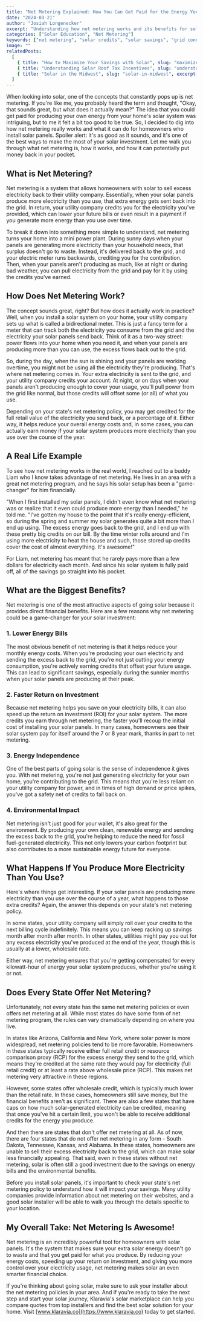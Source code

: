 ```yaml
---
title: "Net Metering Explained: How You Can Get Paid for the Energy You Produce"
date: "2024-03-21"
author: "Josiah Longenecker"
excerpt: "Understanding how net metering works and its benefits for solar homeowners"
categories: ["Solar Education", "Net Metering"]
keywords: ["net metering", "solar credits", "solar savings", "grid connection", "solar energy"]
image: ""
relatedPosts:
  [
    { title: "How to Maximize Your Savings with Solar", slug: "maximize-solar-savings", excerpt: "Optimizing your solar investment", image: "/../blog-images/solar-savings.webp" },
    { title: "Understanding Solar Roof Tax Incentives", slug: "understanding-solar-roof-tax-incentives", excerpt: "Solar tax incentives", image: "/../blog-images/solar-calc.jpg" },
    { title: "Solar in the Midwest", slug: "solar-in-midwest", excerpt: "Why the Midwest is prime for solar energy adoption", image: "/../blog-images/midwest-solar.webp" },
  ]
---
```


When looking into solar, one of the concepts that constantly pops up is net metering. If you're like me, you probably heard the term and thought, "Okay, that sounds great, but what does it actually mean?" The idea that you could get paid for producing your own energy from your home's solar system was intriguing, but to me it felt a bit too good to be true. So, I decided to dig into how net metering really works and what it can do for homeowners who install solar panels. Spoiler alert: it's as good as it sounds, and it's one of the best ways to make the most of your solar investment. Let me walk you through what net metering is, how it works, and how it can potentially put money back in your pocket.

## What is Net Metering?

Net metering is a system that allows homeowners with solar to sell excess electricity back to their utility company. Essentially, when your solar panels produce more electricity than you use, that extra energy gets sent back into the grid. In return, your utility company credits you for the electricity you've provided, which can lower your future bills or even result in a payment if you generate more energy than you use over time.

To break it down into something more simple to understand, net metering turns your home into a mini power plant. During sunny days when your panels are generating more electricity than your household needs, that surplus doesn't go to waste. Instead, it's delivered back to the grid, and your electric meter runs backwards, crediting you for the contribution. Then, when your panels aren't producing as much, like at night or during bad weather, you can pull electricity from the grid and pay for it by using the credits you've earned.

## How Does Net Metering Work?

The concept sounds great, right? But how does it actually work in practice? Well, when you install a solar system on your home, your utility company sets up what is called a bidirectional meter. This is just a fancy term for a meter that can track both the electricity you consume from the grid and the electricity your solar panels send back. Think of it as a two-way street: power flows into your home when you need it, and when your panels are producing more than you can use, the excess flows back out to the grid.

So, during the day, when the sun is shining and your panels are working overtime, you might not be using all the electricity they're producing. That's where net metering comes in. Your extra electricity is sent to the grid, and your utility company credits your account. At night, or on days when your panels aren't producing enough to cover your usage, you'll pull power from the grid like normal, but those credits will offset some (or all) of what you use.

Depending on your state's net metering policy, you may get credited for the full retail value of the electricity you send back, or a percentage of it. Either way, it helps reduce your overall energy costs and, in some cases, you can actually earn money if your solar system produces more electricity than you use over the course of the year.

## A Real Life Example

To see how net metering works in the real world, I reached out to a buddy Liam who I know takes advantage of net metering. He lives in an area with a great net metering program, and he says his solar setup has been a "game-changer" for him financially.

"When I first installed my solar panels, I didn't even know what net metering was or realize that it even could produce more energy than I needed," he told me. "I've gotten my house to the point that it's really energy-efficient, so during the spring and summer my solar generates quite a bit more than I end up using. The excess energy goes back to the grid, and I end up with these pretty big credits on our bill. By the time winter rolls around and I'm using more electricity to heat the house and such, those stored up credits cover the cost of almost everything. It's awesome!"

For Liam, net metering has meant that he rarely pays more than a few dollars for electricity each month. And since his solar system is fully paid off, all of the savings go straight into his pocket.

## What are the Biggest Benefits?

Net metering is one of the most attractive aspects of going solar because it provides direct financial benefits. Here are a few reasons why net metering could be a game-changer for your solar investment:

### 1. Lower Energy Bills

The most obvious benefit of net metering is that it helps reduce your monthly energy costs. When you're producing your own electricity and sending the excess back to the grid, you're not just cutting your energy consumption, you're actively earning credits that offset your future usage. This can lead to significant savings, especially during the sunnier months when your solar panels are producing at their peak.

### 2. Faster Return on Investment

Because net metering helps you save on your electricity bills, it can also speed up the return on investment (ROI) for your solar system. The more credits you earn through net metering, the faster you'll recoup the initial cost of installing your solar panels. In many cases, homeowners see their solar system pay for itself around the 7 or 8 year mark, thanks in part to net metering.

### 3. Energy Independence

One of the best parts of going solar is the sense of independence it gives you. With net metering, you're not just generating electricity for your own home, you're contributing to the grid. This means that you're less reliant on your utility company for power, and in times of high demand or price spikes, you've got a safety net of credits to fall back on.

### 4. Environmental Impact

Net metering isn't just good for your wallet, it's also great for the environment. By producing your own clean, renewable energy and sending the excess back to the grid, you're helping to reduce the need for fossil fuel-generated electricity. This not only lowers your carbon footprint but also contributes to a more sustainable energy future for everyone.

## What Happens If You Produce More Electricity Than You Use?

Here's where things get interesting. If your solar panels are producing more electricity than you use over the course of a year, what happens to those extra credits? Again, the answer this depends on your state's net metering policy.

In some states, your utility company will simply roll over your credits to the next billing cycle indefinitely. This means you can keep racking up savings month after month after month. In other states, utilities might pay you out for any excess electricity you've produced at the end of the year, though this is usually at a lower, wholesale rate.

Either way, net metering ensures that you're getting compensated for every kilowatt-hour of energy your solar system produces, whether you're using it or not.

## Does Every State Offer Net Metering?

Unfortunately, not every state has the same net metering policies or even offers net metering at all. While most states do have some form of net metering program, the rules can vary dramatically depending on where you live.

In states like Arizona, California and New York, where solar power is more widespread, net metering policies tend to be more favorable. Homeowners in these states typically receive either full retail credit or resource comparison proxy (RCP) for the excess energy they send to the grid, which means they're credited at the same rate they would pay for electricity (full retail credit) or at least a rate above wholesale price (RCP). This makes net metering very attractive in these regions.

However, some states offer wholesale credit, which is typically much lower than the retail rate. In these cases, homeowners still save money, but the financial benefits aren't as significant. There are also a few states that have caps on how much solar-generated electricity can be credited, meaning that once you've hit a certain limit, you won't be able to receive additional credits for the energy you produce.

And then there are states that don't offer net metering at all. As of now, there are four states that do not offer net metering in any form - South Dakota, Tennessee, Kansas, and Alabama. In these states, homeowners are unable to sell their excess electricity back to the grid, which can make solar less financially appealing. That said, even in these states without net metering, solar is often still a good investment due to the savings on energy bills and the environmental benefits.

Before you install solar panels, it's important to check your state's net metering policy to understand how it will impact your savings. Many utility companies provide information about net metering on their websites, and a good solar installer will be able to walk you through the details specific to your location.

## My Overall Take: Net Metering Is Awesome!

Net metering is an incredibly powerful tool for homeowners with solar panels. It's the system that makes sure your extra solar energy doesn't go to waste and that you get paid for what you produce. By reducing your energy costs, speeding up your return on investment, and giving you more control over your electricity usage, net metering makes solar an even smarter financial choice.

If you're thinking about going solar, make sure to ask your installer about the net metering policies in your area. And if you're ready to take the next step and start your solar journey, Klaravia's solar marketplace can help you compare quotes from top installers and find the best solar solution for your home. Visit [www.klaravia.co](https://www.klaravia.co) today to get started.

<RelatedPostsWrapper />
